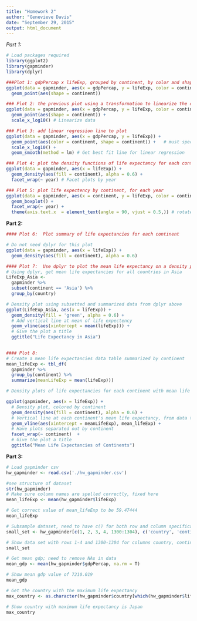 ```yaml
---
title: "Homework 2"
author: "Genevieve Davis"
date: "September 29, 2015"
output: html_document
---
```


*Part 1:*

```r
# Load packages required
library(ggplot2)
library(gapminder)
library(dplyr)

###Plot 1: gdpPercap x lifeExp, grouped by continent, by color and shape
ggplot(data = gapminder, aes(x = gdpPercap, y = lifeExp, color = continent)) + 
  geom_point(aes(shape = continent))

### Plot 2: the previous plot using a transformation to linearize the data (take natural log of gdpPercap)
ggplot(data = gapminder, aes(x = gdpPercap, y = lifeExp, color = continent)) + 
  geom_point(aes(shape = continent)) +
  scale_x_log10() # Linearize data

### Plot 3: add linear regression line to plot
ggplot(data = gapminder, aes(x = gdpPercap, y = lifeExp)) + 
  geom_point(aes(color = continent, shape = continent)) +   # must specify color here, otherwise you get linear regression line for all continents in geom_smooth()
  scale_x_log10() + 
  geom_smooth(method = lm) # Get best fit line for linear regression

### Plot 4: plot the density functions of life expectancy for each continent, faceted by year
ggplot(data = gapminder, aes(x = lifeExp)) +
  geom_density(aes(fill = continent), alpha = 0.6) +
  facet_wrap(~ year) # Facet plots by year

### Plot 5: plot life expectency by continent, for each year
ggplot(data = gapminder, aes(x = continent, y = lifeExp, color = continent)) +
  geom_boxplot() +
  facet_wrap(~ year) +
  theme(axis.text.x  = element_text(angle = 90, vjust = 0.5,)) # rotate x-axis labels 
```

**Part 2:**

```r
#### Plot 6:  Plot summary of life expectancies for each continent

# Do not need dplyr for this plot
ggplot(data = gapminder, aes(x = lifeExp)) +
  geom_density(aes(fill = continent), alpha = 0.6)

#### Plot 7:  Use dplyr to plot the mean life expectancy on a density plot for Asia
# Using dplyr, get mean life expectancies for all countries in Asia 
LifeExp_Asia <-
  gapminder %>%
  subset(continent == 'Asia') %>%
  group_by(country)

# Density plot using subsetted and summarized data from dplyr above
ggplot(LifeExp_Asia, aes(x = lifeExp)) +
  geom_density(fill = 'green', alpha = 0.6) +
  # Add vertical line at mean of life expectency
  geom_vline(aes(xintercept = mean(lifeExp))) +
  # Give the plot a title
  ggtitle("Life Expectancy in Asia")
  

#### Plot 8:
# Create a mean life expectancies data table summarized by continent
mean_lifeExp <- tbl_df(
  gapminder %>%
  group_by(continent) %>%
  summarize(meanLifeExp = mean(lifeExp)))

# Density plots of life expectancies for each continent with mean life expectancies for each continent marked

ggplot(gapminder, aes(x = lifeExp)) +
  # Density plot, colored by continent
  geom_density(aes(fill = continent), alpha = 0.6) +
  # Vertical line at each continent's mean life expectancy, from data table above
  geom_vline(aes(xintercept = meanLifeExp), mean_lifeExp) +
  # Have plots separated out by continent
  facet_wrap(~ continent)  +
  # Give the plot a title
  ggtitle("Mean Life Expectancies of Continents")
```


**Part 3:**
```r
# Load gapminder csv
hw_gapminder <- read.csv('./hw_gapminder.csv')

#see structure of dataset
str(hw_gapminder)
# Make sure column names are spelled correctly, fixed here
mean_lifeExp <- mean(hw_gapminder$lifeExp)

# Get correct value of mean_lifeExp to be 59.47444
mean_lifeExp

# Subsample dataset, need to have c() for both row and column specifications, corrected here
small_set <- hw_gapminder[c(1, 2, 3, 4, 1300:1304), c('country', 'continent', 'year')]

# Show data set with rows 1-4 and 1300-1304 for columns country, continent, and year
small_set

# Get mean gdp; need to remove NAs in data
mean_gdp <- mean(hw_gapminder$gdpPercap, na.rm = T)

# Show mean gdp value of 7210.019
mean_gdp 

# Get the country with the maximum life expectancy
max_country <- as.character(hw_gapminder$country[which(hw_gapminder$lifeExp == max(hw_gapminder$lifeExp))])

# Show country with maximum life expectancy is Japan
max_country
```


